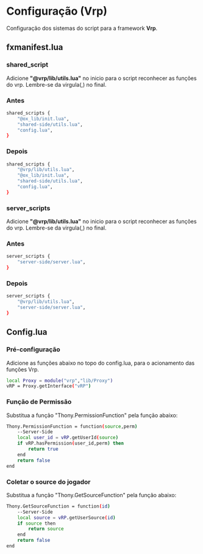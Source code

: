 
# Configuração (Vrp)

Configuração dos sistemas do script para a framework **Vrp**.

## fxmanifest.lua

### shared_script

<Callout type="info">

Adicione **"@vrp/lib/utils.lua"** no inicio para o script reconhecer as funções do vrp. Lembre-se da virgula(,) no final.

</Callout>

<Steps>

### Antes

```bash
shared_scripts {
    "@ox_lib/init.lua",
    "shared-side/utils.lua",
    "config.lua",
}

```

### Depois

```bash
shared_scripts {
    "@vrp/lib/utils.lua",
    "@ox_lib/init.lua",
    "shared-side/utils.lua",
    "config.lua",
}

```

</Steps>



### server_scripts

<Callout type="info">

Adicione **"@vrp/lib/utils.lua"** no inicio para o script reconhecer as funções do vrp. Lembre-se da virgula(,) no final.

</Callout>

<Steps>

### Antes
```bash
server_scripts {
    "server-side/server.lua",
}
```

### Depois

```bash
server_scripts {
    "@vrp/lib/utils.lua",
    "server-side/server.lua",
}
```
</Steps>


## Config.lua

<Steps>

### Pré-configuração

Adicione as funções abaixo no topo do config.lua, para o acionamento das funções Vrp.

```bash
local Proxy = module("vrp","lib/Proxy")
vRP = Proxy.getInterface("vRP")
```


### Função de Permissão

Substitua a função "Thony.PermissionFunction" pela função abaixo:

```bash
Thony.PermissionFunction = function(source,perm)
    --Server-Side
    local user_id = vRP.getUserId(source)
    if vRP.hasPermission(user_id,perm) then
        return true
    end
    return false
end
```

### Coletar o source do jogador

Substitua a função "Thony.GetSourceFunction" pela função abaixo:

```bash
Thony.GetSourceFunction = function(id)
    --Server-Side
    local source = vRP.getUserSource(id)
    if source then
        return source
    end
    return false
end
```

</Steps>